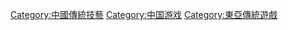 {{Catnav|頁面分類|...|中国文化}}
{{Catnav|頁面分類|...|東亞傳統文化|東亞傳統遊戲}}
{{Catnav|頁面分類|...|游戏|傳統遊戲|東亞傳統遊戲}}

{{catmore}}
{{Commonscat|Games of China}}

[[Category:中國傳統技藝|Category:中國傳統技藝]]
[[Category:中国游戏|Category:中国游戏]]
[[Category:東亞傳統遊戲|Category:東亞傳統遊戲]]